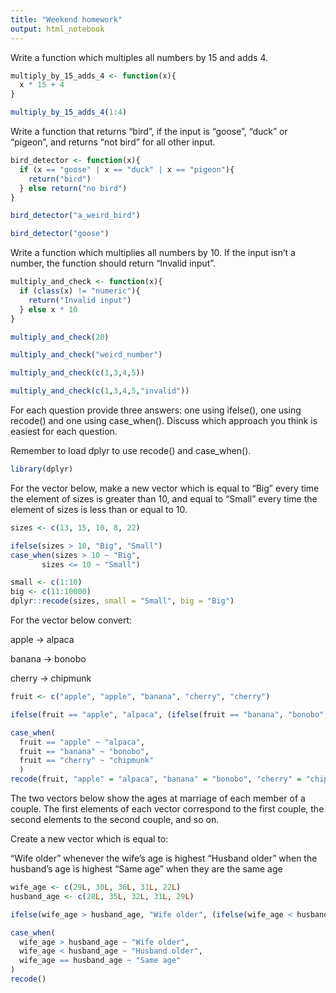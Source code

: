 ```yaml
---
title: "Weekend homework"
output: html_notebook
---
```

Write a function which multiples all numbers by 15 and adds 4.

```r
multiply_by_15_adds_4 <- function(x){
  x * 15 + 4
}

multiply_by_15_adds_4(1:4)
```

Write a function that returns “bird”, if the input is “goose”, “duck” or “pigeon”, and returns “not bird” for all other input.

```r
bird_detector <- function(x){
  if (x == "goose" | x == "duck" | x == "pigeon"){
    return("bird")
  } else return("no bird")
}

bird_detector("a_weird_bird")

bird_detector("goose")
```

Write a function which multiplies all numbers by 10. If the input isn’t a number, the function should return “Invalid input”.

```r
multiply_and_check <- function(x){
  if (class(x) != "numeric"){
    return("Invalid input")
  } else x * 10
}

multiply_and_check(20)

multiply_and_check("weird_number")

multiply_and_check(c(1,3,4,5))

multiply_and_check(c(1,3,4,5,"invalid"))
```

For each question provide three answers: one using ifelse(), one using recode() and one using case_when(). Discuss which approach you think is easiest for each question.

Remember to load dplyr to use recode() and case_when().

```r
library(dplyr)

```

For the vector below, make a new vector which is equal to “Big” every time the element of sizes is greater than 10, and equal to “Small” every time the element of sizes is less than or equal to 10.

```r
sizes <- c(13, 15, 10, 8, 22)

ifelse(sizes > 10, "Big", "Small")
case_when(sizes > 10 ~ "Big",
       sizes <= 10 ~ "Small")

small <- c(1:10)
big <- c(11:10000)
dplyr::recode(sizes, small = "Small", big = "Big")

```

For the vector below convert:

apple → alpaca

banana → bonobo

cherry → chipmunk

```r
fruit <- c("apple", "apple", "banana", "cherry", "cherry")

ifelse(fruit == "apple", "alpaca", (ifelse(fruit == "banana", "bonobo", (ifelse(fruit == "cherry", "chipmunk", fruit)))) ) 

case_when(
  fruit == "apple" ~ "alpaca",
  fruit == "banana" ~ "bonobo",
  fruit == "cherry" ~ "chipmunk"
  )
recode(fruit, "apple" = "alpaca", "banana" = "bonobo", "cherry" = "chipmunk")
```

The two vectors below show the ages at marriage of each member of a couple. The first elements of each vector correspond to the first couple, the second elements to the second couple, and so on.

Create a new vector which is equal to:

“Wife older” whenever the wife’s age is highest “Husband older” when the husband’s age is highest “Same age” when they are the same age

```r
wife_age <- c(29L, 30L, 36L, 31L, 22L)
husband_age <- c(28L, 35L, 32L, 31L, 29L)

ifelse(wife_age > husband_age, "Wife older", (ifelse(wife_age < husband_age, "Husband older", "Same age")))

case_when(
  wife_age > husband_age ~ "Wife older",
  wife_age < husband_age ~ "Husband older",
  wife_age == husband_age ~ "Same age"
)
recode()
```


